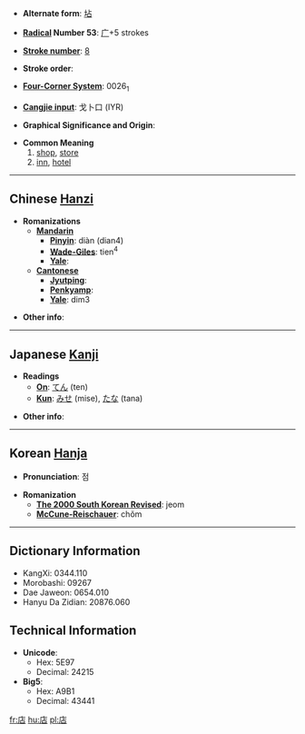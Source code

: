 * '''Alternate form''': [[坫]]

* '''[[Wiktionary:Chinese radical index| Radical]] Number 53''': [[Wiktionary:Chinese radical index 广|广]]+5 strokes

* '''[[Wiktionary:Chinese total strokes index|Stroke number]]''': [[Wiktionary:Chinese total strokes index 8|8]]

* '''Stroke order''': 

* '''[[Wiktionary:Chinese four corner index|Four-Corner System]]''': 0026<sub>1</sub>

* '''[[Wiktionary:Chinese Cangjie index|Cangjie input]]''': 戈卜口 (IYR)

* '''Graphical Significance and Origin''': 

* '''Common Meaning'''
*#[[shop]], [[store]]
*# [[inn]], [[hotel]]


----

== Chinese [[Hanzi]] ==

* '''Romanizations'''
** '''[[Mandarin]]'''
*** '''[[Pinyin]]''': diàn (dian4)
*** '''[[Wade-Giles]]''': tien<sup>4</sup>
*** '''[[Yale]]''': 
** '''[[Cantonese]]'''
*** '''[[Jyutping]]''':
*** '''[[Penkyamp]]''': 
*** '''[[Yale]]''': dim3

* '''Other info''': 

----

== Japanese [[Kanji]] ==

* '''Readings'''
** '''[[On]]''': [[てん]] (ten)
** '''[[Kun]]''': [[みせ]] (mise), [[たな]] (tana)

* '''Other info''':  

----

== Korean [[Hanja]] ==

* '''Pronunciation''': 점

* '''Romanization'''
** '''[[The 2000 South Korean Revised Romanization|The 2000 South Korean Revised]]''': jeom
** '''[[McCune-Reischauer]]''': chŏm

----

== Dictionary Information ==

* KangXi: 0344.110
* Morobashi: 09267
* Dae Jaweon: 0654.010
* Hanyu Da Zidian: 20876.060

== Technical Information ==

* '''Unicode''':
** Hex: 5E97
** Decimal: 24215
* '''Big5''':
** Hex: A9B1
** Decimal: 43441

[[fr:店]]
[[hu:店]]
[[pl:店]]